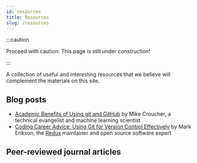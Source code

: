 ```yaml
---
id: resources
title: Resources
slug: /resources
---
```



:::caution

Proceed with caution: This page is still under construction!

:::

A collection of useful and interesting resources that we believe will complement the materials on this site.

## Blog posts

- [Academic Benefits of Using git and GitHub](https://walkingrandomly.com/?p=6653) by Mike Croucher, a technical evangelist and machine learning scientist
- [Coding Career Advice: Using Git for Version Control Effectively](https://blog.isquaredsoftware.com/2021/01/coding-career-git-usage/) by Mark Erikson, the [Redux](https://redux.js.org/) maintainer and open source software expert

## Peer-reviewed journal articles

<ArticleBibliography />
